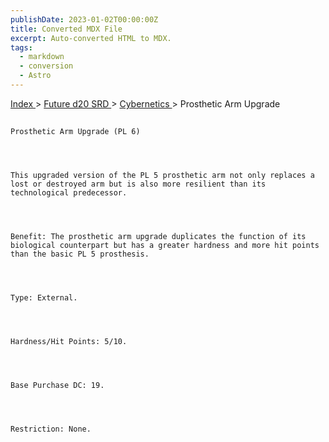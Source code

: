 ```yaml
---
publishDate: 2023-01-02T00:00:00Z
title: Converted MDX File
excerpt: Auto-converted HTML to MDX.
tags:
  - markdown
  - conversion
  - Astro
---
```







[
      Index
     ](-index)
     >
     [
      Future d20 SRD
     ](future-d20-srd-index)
     >
     [
      Cybernetics
     ](future-d20-srd-cybernetics-index)
     > Prosthetic Arm Upgrade
    




## 
    Prosthetic Arm Upgrade (PL 6)
   



    This upgraded version of the PL 5 prosthetic arm not only replaces a lost or destroyed arm but is also more resilient than its technological predecessor.
   



    Benefit: The prosthetic arm upgrade duplicates the function of its biological counterpart but has a greater hardness and more hit points than the basic PL 5 prosthesis.
   



    Type: External.
   



    Hardness/Hit Points: 5/10.
   



    Base Purchase DC: 19.
   



    Restriction: None.
   





